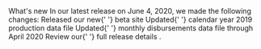 
<Box fontWeight="normal">
  <Box component="h2" m={0}>What's new</Box>
  <Box fontSize="body2" style={{ marginBottom: 10 }}>
    In our latest release on June 4, 2020, we made the following changes:
  </Box>
  <List aria-label="whats new list">
    <ListItem style={{ display: 'flex', paddingBottom: 15 }} disableGutters>
      <ListItemIcon>
        <FiberManualRecordRoundedIcon style={{ fontSize: 10, marginRight: 5 }} />
      </ListItemIcon>
      <ListItemText>
        Released our new{' '}
        <Link href='https://beta-nrrd.app.cloud.gov'>
        beta site
        </Link>
      </ListItemText>
    </ListItem>
    <ListItem style={{ display: 'flex', paddingBottom: 15 }}>
      <ListItemIcon>
        <FiberManualRecordRoundedIcon style={{ fontSize: 10, marginRight: 5 }} />
      </ListItemIcon>
      <ListItemText>
        Updated{' '}
        <Link href='https://beta-nrrd.app.cloud.gov/downloads/production'>
          calendar year 2019 production data file
        </Link>
      </ListItemText>
    </ListItem>
    <ListItem style={{ display: 'flex', paddingBottom: 15 }}>
      <ListItemIcon>
        <FiberManualRecordRoundedIcon style={{ fontSize: 10, marginRight: 5 }} />
      </ListItemIcon>
      <ListItemText>
        Updated{' '}
        <Link href='https://beta-nrrd.app.cloud.gov/downloads/disbursements-by-month/'>
          monthly disbursements data file through April 2020
        </Link>
      </ListItemText>
    </ListItem>
  </List>
  <Typography variant="body2">
        Review our{' '}
    <Link href='https://github.com/ONRR/nrrd/releases'>
          full release details
    </Link>.
  </Typography>
</Box>